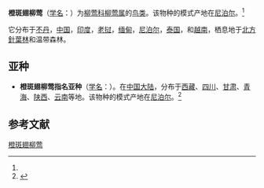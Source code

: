 {{Speciesbox
| status = LC 
| status_system = iucn3.1 
| status_ref = <ref name=iucn>{{IUCN2008| assessors = [[BirdLife_International|BirdLife International]] | year = 2009 | id = 148492 | title = Phylloscopus pulcher |downloaded = 2009-11-4
}}</ref>
| image = Buff-barred warbler.jpg
| genus = Phylloscopus
| species = pulcher
| authority = (Blyth 1845)<ref name='id3715'>{{cite web| url =http://www.bioinfo.cn/db05/BjdwSpecies.php?action=view&id=3715| title =橙斑翅柳莺| work =《中国动物物种编目数据库》| publisher =中国科学院微生物研究所| author =中国科学院动物研究所| accessdate =2009-04-04| deadurl =yes| archiveurl =https://web.archive.org/web/20160305040909/http://www.bioinfo.cn/db05/BjdwSpecies.php?action=view&id=3715| archivedate =2016-03-05}}</ref>
}}

'''橙斑翅柳莺'''（[[学名|学名]]：{{lang|la|''Phylloscopus pulcher''}}）为[[柳莺科|柳莺科]][[柳莺属|柳莺属]]的[[鸟类|鸟类]]。该物种的模式产地在[[尼泊尔|尼泊尔]]。<ref name='id3715'/>

它分布于[[不丹|不丹]]，[[中国|中国]]，[[印度|印度]]，[[老挝|老挝]]，[[缅甸|缅甸]]，[[尼泊尔|尼泊尔]]，[[泰国|泰国]]，和[[越南|越南]]，栖息地于[[北方針葉林|北方針葉林]]和温带森林。

==亚种==
*'''橙斑翅柳莺指名亚种'''（[[学名|学名]]：{{lang|la|''Phylloscopus pulcher pulcher''}}）。在[[中国大陆|中国大陆]]，分布于[[西藏|西藏]]、[[四川|四川]]、[[甘肃|甘肃]]、[[青海|青海]]、[[陕西|陕西]]、[[云南|云南]]等地。该物种的模式产地在[[尼泊尔|尼泊尔]]。<ref name='id3716'>{{cite web| url =http://www.bioinfo.cn/db05/BjdwSpecies.php?action=view&id=3716| title =橙斑翅柳莺指名亚种| work =《中国动物物种编目数据库》| publisher =中国科学院微生物研究所| author =中国科学院动物研究所| accessdate =2009-04-04| deadurl =yes| archiveurl =https://web.archive.org/web/20160305065313/http://www.bioinfo.cn/db05/BjdwSpecies.php?action=view&id=3716| archivedate =2016-03-05}}</ref>

== 参考文献 ==
{{reflist}}
{{Taxonbar|from=Q3727676}}

[[Category:柳莺属|橙斑翅柳莺]]


{{雀形目小作品}}